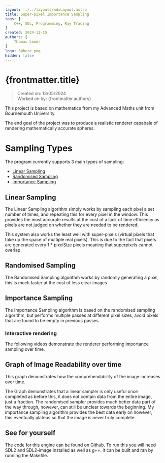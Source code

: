```yaml
---
layout: ../../layouts/mdxLayout.astro
title: Super-pixel Importance Sampling
tags: [
    C++, SDL, Programming, Ray Tracing
]
created: 2024-12-15
authors: [
    Thomas Lower
]
logo: Sphere.png
hidden: false
---
```



# {frontmatter.title}
>Created on: 13/05/2024<br/>
>Worked on by: {frontmatter.authors}

This project is based on mathematics from my Advanced Maths unit from Bournemouth University.

The end goal of the project was to produce a realistic renderer capabale of rendering mathematically accurate spheres.

# Sampling Types
The program currently supports 3 main types of sampling:
 - [Linear Sampling](#linear-sampling)
 - [Randomised Sampling](#random-sampling)
 - [Importance Sampling](#importance-sampling)

## Linear Sampling
The Linear Sampling algorithm simply works by sampling each pixel a set number of times, and repeating this for every pixel in the window. This provides the most accurate results at the cost of a lack of time efficiency as pixels are not judged on whether they are needed to be rendered.

<MDXImage src={image1} alt="A render from the raytracer using linear sampling with 1 sample per pixel, 1 reflection bounce and 1 real pixel per data pixel"/>
<MDXImage src={image2} alt="A render from the raytracer using linear sampling with 3 samples per pixel, 1 reflection bounce and 1 real pixel per data pixel"/>
<MDXImage src={image3} alt="A render from the raytracer using linear sampling with 1 sample per pixel, 3 reflection bounces and 1 real pixel per data pixel"/>
<MDXImage src={image4} alt="A render from the raytracer using linear sampling with 1 sample per pixel, 1 reflection bounce and 5 real pixels per data pixel"/>

This system also works the least well with super-pixels (virtual pixels that take up the space of multiple real pixels). This is due to the fact that pixels are generated every 1 * pixelSize pixels meaning that superpixels cannot overlap.

## Randomised Sampling
The Randomised Sampling algorithm works by randomly generating a pixel, this is much faster at the cost of less clear images

<MDXImage src={image5} alt="A render from the raytracer using randomised sampling with 1 sample per pixel, 1 reflection bounce, 1 real pixel per data pixel and 500 random passes"/>

## Importance Sampling
The Importance Sampling algorithm is based on the randomised sampling algorithm, but performs multiple passes at different pixel sizes, avoid pixels that are found to be empty in previous passes.

<MDXImage src={image6} alt="A render from the raytracer using importance sampling with 1 sample per pixel, 500 passes and 1 real pixel per data pixel"/>
<MDXImage src={image7} alt="A render from the raytracer using importance sampling with 3 sample per pixel, 500 passes and 4 real pixel per data pixel"/>

### Interactive rendering
The following videos demonstrate the renderer performing importance sampling over time.

<MDXVideo src={rtVideo1} alt="A video of the raytracer rendering with importance sampling" />
<MDXVideo src={rtVideo2} alt="A video of the raytracer rendering with importance sampling with a minor fix to improve the quality of renders" />

## Graph of Image Readability over time

This graph demonstrates how the comprehendability of the image increases over time.

<MDXImage src={samplingGraph} alt="A graph of image readability over time" />

The Graph demonstrates that a linear sampler is only useful once completed as before this, it does not contain data from the entire image, just a fraction. The randomised sampler provides much better data part of the way through, however, can still be unclear towards the beginning. My importance sampling algorithm provides the best data early on however, this eventually plateus so that the image is never truly complete.

## See for yourself

The code for this engine can be found on [Github](https://github.com/supersliser/AdvanvedMaths/tree/main/rayTracingFull/sdl2_base). To run this you will need SDL2 and SDL2-image installed as well as g++. It can be built and ran by running the Makefile.